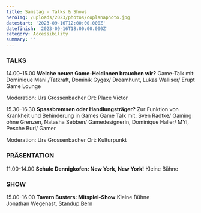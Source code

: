 ```yaml
---
title: Samstag - Talks & Shows
heroImg: /uploads/2023/photos/coplanaphoto.jpg
datestart: '2023-09-16T12:00:00.000Z'
datefinish: '2023-09-16T18:00:00.000Z'
category: Accessibility
summary: ''
---
```



### TALKS

14.00–15.00	**Welche neuen Game-Heldinnen brauchen wir?** Game-Talk mit: Dominique Mani /Tatkraft, Dominik Gygax/ Dreamhunt, Lukas Walliser/ Erupt Game Lounge

Moderation: Urs Grossenbacher  Ort: Place Victor

15.30–16.30	**Spassbremsen oder Handlungsträger?** 	Zur Funktion von Krankheit und Behinderung in Games  Game Talk mit: Sven Radtke/ Gaming ohne Grenzen, Natasha Sebben/ Gamedesignerin, Dominique Haller/ MYI, Pesche Buri/ Gamer

Moderation: Urs Grossenbacher Ort: Kulturpunkt

### PRÄSENTATION

11.00-14.00 	**Schule Dennigkofen: New York, New York!**		Kleine Bühne

### SHOW

15.00-16.00	 **Tavern Busters: Mitspiel-Show**	Kleine Bühne\
Jonathan Wegenast, [Standup Bern](https://standupbern.ch/)
